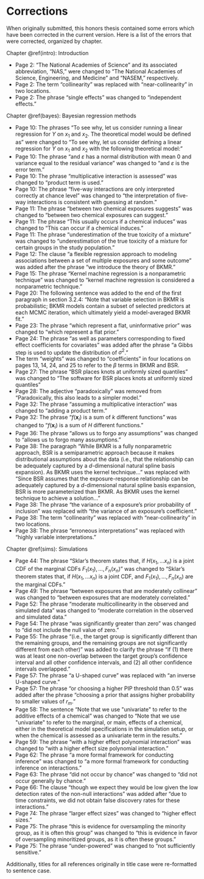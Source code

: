 # Corrections {-}

When originally submitted, this honors thesis contained some errors which have been corrected in the current version. Here is a list of the errors that were corrected, organized by chapter. 

\noindent Chapter \@ref(intro): Introduction

- Page 2: "The National Academies of Science" and its associated abbreviation, "NAS," were changed to "The National Academies of Science, Engineering, and Medicine" and "NASEM," respectively.
- Page 2: The term "collinearity" was replaced with "near-collinearity" in two locations.
- Page 2: The phrase "single effects" was changed to "independent effects."

\noindent Chapter \@ref(bayes): Bayesian regression methods

- Page 10: The phrases "To see why, let us consider running a linear regression for $Y$ on $x_1$ and $x_2$. The theoretical model would be defined as" were changed to "To see why, let us consider defining a linear regression for $Y$ on $x_1$ and $x_2$ with the following theoretical model:"
- Page 10: The phrase "and $\varepsilon$ has a normal distribution with mean 0 and variance equal to the residual variance" was changed to "and $\varepsilon$ is the error term."
- Page 10: The phrase "multiplicative interaction is assessed" was changed to "product term is used."
- Page 10: The phrase "five-way interactions are only interpreted correctly at chance level" was changed to "the interpretation of five-way interactions is consistent with guessing at random."
- Page 11: The phrase "between two chemical exposures suggests" was changed to "between two chemical exposures can suggest."
- Page 11: The phrase "This usually occurs if a chemical induces" was changed to "This can occur if a chemical induces."
- Page 11: The phrase "underestimation of the true toxicity of a mixture" was changed to "underestimation of the true toxicity of a mixture for certain groups in the study population."
- Page 12: The clause "a flexible regression approach to modeling associations between a set of multiple exposures and some outcome" was added after the phrase "we introduce the theory of BKMR."
- Page 15: The phrase "Kernel machine regression is a nonparametric technique" was changed to "kernel machine regression is considered a nonparametric technique."
- Page 20: The following sentence was added to the end of the first paragraph in section 3.2.4: "Note that variable selection in BKMR is probabilistic; BKMR models contain a subset of selected predictors at each MCMC iteration, which ultimately yield a model-averaged BKMR fit."
- Page 23: The phrase "which represent a flat, uninformative prior" was changed to "which represent a flat prior."
- Page 24: The phrase "as well as parameters corresponding to fixed effect coefficients for covariates" was added after the phrase "a Gibbs step is used to update the distribution of $\sigma^2$."
- The term "weights" was changed to "coefficients" in four locations on pages 13, 14, 24, and 25 to refer to the $\beta$ terms in BKMR and BSR.
- Page 27: The phrase "BSR places knots at uniformly sized quantiles" was changed to "The software for BSR places knots at uniformly sized quantiles"
- Page 28: The adjective "paradoxically" was removed from "Paradoxically, this also leads to a simpler model."
- Page 32: The phrase "assuming a multiplicative interaction" was changed to "adding a product term."
- Page 32: The phrase "$f(\textbf{x}_i)$ is a sum of $k$ different functions" was changed to "$f(\textbf{x}_i)$ is a sum of $H$ different functions."
- Page 36: The phrase "allows us to forgo any assumptions" was changed to "allows us to forgo many assumptions."
- Page 38: The paragraph "While BKMR is a fully nonparametric approach, BSR is a semiparametric approach because it makes distributional assumptions about the data (i.e., that the relationship can be adequately captured by a $d$-dimensional natural spline basis expansion). As BKMR uses the kernel technique..." was replaced with "Since BSR assumes that the exposure-response relationship can be adequately captured by a $d$-dimensional natural spline basis expansion, BSR is more parameterized than BKMR. As BKMR uses the kernel technique to achieve a solution..."
- Page 38: The phrase "the variance of a exposure's prior probability of inclusion" was replaced with "the variance of an exposure's coefficient."
- Page 38: The term "collinearity" was replaced with "near-collinearity" in two locations. 
- Page 38: The phrase "erroneous interpretations" was replaced with "highly variable interpretations."

\noindent Chapter \@ref(sims): Simulations

- Page 44: The phrase "Sklar's theorem states that, if $H(x_1, \dots x_n)$ is a joint CDF of the marginal CDFs $F_1(x_1), \dots, F_n(x_n)$" was changed to "Sklar's theorem states that, if $H(x_1, \dots x_n)$ is a joint CDF, and $F_1(x_1), \dots, F_n(x_n)$ are the marginal CDFs."
- Page 49: The phrase "between exposures that are moderately collinear" was changed to "between exposures that are moderately correlated."
- Page 52: The phrase "moderate multicollinearity in the observed and simulated data" was changed to "moderate correlation in the observed and simulated data."
- Page 54: The phrase "was significantly greater than zero" was changed to "did not include the null value of zero."
- Page 55: The phrase "(i.e., the target group is significantly different than the remaining groups, and the remaining groups are not significantly different from each other)" was added to clarify the phrase "if (1) there was at least one non-overlap between the target group's confidence interval and all other confidence intervals, and (2) all other confidence intervals overlapped."
- Page 57: The phrase "a U-shaped curve" was replaced with "an inverse U-shaped curve."
- Page 57: The phrase "or choosing a higher PIP threshold than 0.5" was added after the phrase "choosing a prior that assigns higher probability to smaller values of $r_m$."
- Page 58: The sentence "Note that we use \"univariate\" to refer to the additive effects of a chemical" was changed to "Note that we use \"univariate\" to refer to the marginal, or main, effects of a chemical, either in the theoretical model specifications in the simulation setup, or when the chemical is assessed as a univariate term in the results."
- Page 59: The phrase "with a higher effect polynomial interaction" was changed to "with a higher effect size polynomial interaction."
- Page 62: The phrase "a more formal framework for conducting inference" was changed to "a more formal framework for conducting inference on interactions."
- Page 63: The phrase "did not occur by chance" was changed to "did not occur generally by chance."
- Page 66: The clause "though we expect they would be low given the low detection rates of the non-null interactions" was added after "due to time constraints, we did not obtain false discovery rates for these interactions."
- Page 74: The phrase "larger effect sizes" was changed to "higher effect sizes."
- Page 75: The phrase "this is evidence for oversampling the minority group, as it is often this group" was changed to "this is evidence in favor of oversampling minoritized groups, as it is often these groups."
- Page 75: The phrase "under-powered" was changed to "not sufficiently sensitive."

Additionally, titles for all references originally in title case were re-formatted to sentence case. 